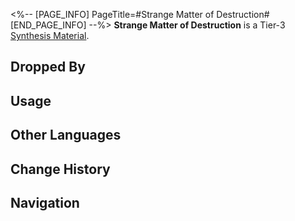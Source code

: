 <%-- [PAGE_INFO]
PageTitle=#Strange Matter of Destruction#
[END_PAGE_INFO] --%>
{{Item Infobox
|id          = 182001
|image       = Item Strange Matter of Destruction.png{{subst:void|<!--$UPLOAD:<<SpriteOutput/ItemFigures/182001.png>-<Item Strange Matter of Destruction.png>-<Item Icons>>-->}}
|type        = Synthesis Material
|invCategory = Other Materials
|rarity      = 3
|effect      = 
|description = Tier 3 Synthesis Material
|source1     = [[Storage Zone: Voidranger: Reavers or other enemies]]
}}
{{Description|Strange matter that seems to possess the power of destruction.<br />Resembling fire but not quite, it is neither cold nor hot and will damage anything that comes into contact with it for over 12 seconds.<br />Could be the Antimatter Legion's version of trash.<br /><br />''"Creatures that received blessing from Nanook all have twisted appearances."''}}
'''Strange Matter of Destruction''' is a Tier-3 [[Synthesis Material]].

==Dropped By==
{{Dropped By}}

==Usage==
{{Craft Usage}}

==Other Languages==
{{Other Languages
|en   = Strange Matter of Destruction
|zhs  = 毁灭异质
|zht  = 毀滅異質
|ja   = 壊滅異質
|ko   = 파멸의 이물질
|es   = Materia extraña de la Destrucción
|fr   = Matière étrange de la Destruction
|ru   = Причудливая субстанция Разрушения
|th   = Strange Matter of Destruction
|vi   = Dị Chất Hủy Diệt
|de   = Seltsame Materie der Zerstörung
|id   = Strange Matter of Destruction
|pt   = Matéria Estranha de Destruição
}}

==Change History==
{{Change History|1.0}}

==Navigation==
{{Synthesis Material Navbox}}